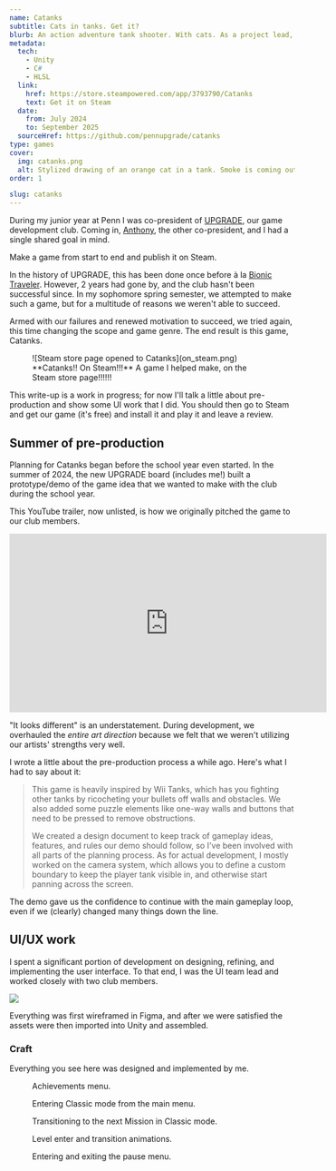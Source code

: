 ```yaml
---
name: Catanks
subtitle: Cats in tanks. Get it?
blurb: An action adventure tank shooter. With cats. As a project lead, I managed ~30 team members and was mainly involved in the design and art direction.
metadata:
  tech:
    - Unity
    - C#
    - HLSL
  link:
    href: https://store.steampowered.com/app/3793790/Catanks
    text: Get it on Steam
  date:
    from: July 2024
    to: September 2025
  sourceHref: https://github.com/pennupgrade/catanks
type: games
cover:
  img: catanks.png
  alt: Stylized drawing of an orange cat in a tank. Smoke is coming out on either side, and a big red button is in front.
order: 1

slug: catanks
---
```



During my junior year at Penn I was co-president of [UPGRADE](https://pennupgrade.com), our game development club. Coming in, [Anthony](https://geant.pro), the other co-president, and I had a single shared goal in mind.

Make a game from start to end and publish it on Steam.

In the history of UPGRADE, this has been done once before à la [Bionic Traveler](https://store.steampowered.com/app/2026430/Bionic_Traveler). However, 2 years had gone by, and the club hasn't been successful since. In my sophomore spring semester, we attempted to make such a game, but for a multitude of reasons we weren't able to succeed.

Armed with our failures and renewed motivation to succeed, we tried again, this time changing the scope and game genre. The end result is this game, Catanks.

<figure>
  ![Steam store page opened to Catanks](on_steam.png)
  <figcaption>
    **Catanks!! On Steam!!!** A game I helped make, on the Steam store
    page!!!!!!
  </figcaption>
</figure>

This write-up is a work in progress; for now I'll talk a little about pre-production and show some UI work that I did. You should then go to Steam and get our game (it's free) and install it and play it and leave a review.

## Summer of pre-production

Planning for Catanks began before the school year even started. In the summer of 2024, the new UPGRADE board (includes me!) built a prototype/demo of the game idea that we wanted to make with the club during the school year.

This YouTube trailer, now unlisted, is how we originally pitched the game to our club members.

<iframe
  width="560"
  height="315"
  src="https://www.youtube-nocookie.com/embed/RYcAgzZ8RGQ?si=TPODU6AOz8jkUZNM"
  title="Tanks Preview UPGRADE'24"
  frameborder="0"
  allow="accelerometer; autoplay; clipboard-write; encrypted-media; gyroscope; picture-in-picture; web-share"
  referrerpolicy="strict-origin-when-cross-origin"
  allowfullscreen
></iframe>

"It looks different" is an understatement. During development, we overhauled the _entire art direction_ because we felt that we weren't utilizing our artists' strengths very well.

I wrote a little about the pre-production process a while ago. Here's what I had to say about it:

> This game is heavily inspired by Wii Tanks, which has you fighting other tanks by ricocheting your bullets off walls and obstacles. We also added some puzzle elements like one-way walls and buttons that need to be pressed to remove obstructions.
>
> We created a design document to keep track of gameplay ideas, features, and rules our demo should follow, so I've been involved with all parts of the planning process. As for actual development, I mostly worked on the camera system, which allows you to define a custom boundary to keep the player tank visible in, and otherwise start panning across the screen.

The demo gave us the confidence to continue with the main gameplay loop, even if we (clearly) changed many things down the line.

## UI/UX work

I spent a significant portion of development on designing, refining, and implementing the user interface. To that end, I was the UI team lead and worked closely with two club members.

![](figma_ui_wireframes.png)

Everything was first wireframed in Figma, and after we were satisfied the assets were then imported into Unity and assembled.

### Craft

Everything you see here was designed and implemented by me.

<figure>
  <VideoGif
    content={{ collection: "projects", folder: "catanks" }}
    name="achievements"
  />
  <figcaption>Achievements menu.</figcaption>
</figure>

<figure>
  <VideoGif
    content={{ collection: "projects", folder: "catanks" }}
    name="classic_enter"
  />
  <figcaption>Entering Classic mode from the main menu.</figcaption>
</figure>

<figure>
  <VideoGif
    content={{ collection: "projects", folder: "catanks" }}
    name="classic_win"
  />
  <figcaption>Transitioning to the next Mission in Classic mode.</figcaption>
</figure>

<figure>
  <VideoGif
    content={{ collection: "projects", folder: "catanks" }}
    name="level_enter"
  />
  <figcaption>Level enter and transition animations.</figcaption>
</figure>

<figure>
  <VideoGif
    content={{ collection: "projects", folder: "catanks" }}
    name="pause_menu"
  />
  <figcaption>Entering and exiting the pause menu.</figcaption>
</figure>
